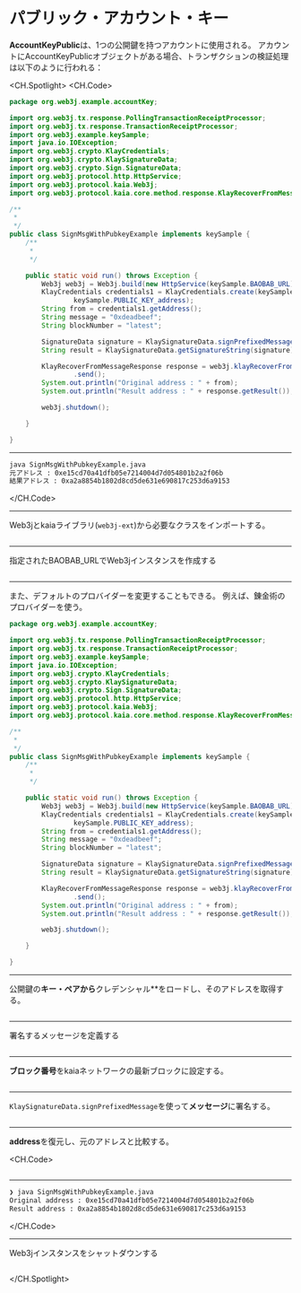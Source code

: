 # パブリック・アカウント・キー

**AccountKeyPublic**は、1つの公開鍵を持つアカウントに使用される。 アカウントにAccountKeyPublicオブジェクトがある場合、トランザクションの検証処理は以下のように行われる：

<CH.Spotlight>
<CH.Code>

```java SignMsgWithPubkeyExample.java
package org.web3j.example.accountKey;

import org.web3j.tx.response.PollingTransactionReceiptProcessor;
import org.web3j.tx.response.TransactionReceiptProcessor;
import org.web3j.example.keySample;
import java.io.IOException;
import org.web3j.crypto.KlayCredentials;
import org.web3j.crypto.KlaySignatureData;
import org.web3j.crypto.Sign.SignatureData;
import org.web3j.protocol.http.HttpService;
import org.web3j.protocol.kaia.Web3j;
import org.web3j.protocol.kaia.core.method.response.KlayRecoverFromMessageResponse;

/**
 *
 */
public class SignMsgWithPubkeyExample implements keySample {
    /**
     *
     */

    public static void run() throws Exception {
        Web3j web3j = Web3j.build(new HttpService(keySample.BAOBAB_URL));
        KlayCredentials credentials1 = KlayCredentials.create(keySample.PUBLIC_KEY_privkey,
                keySample.PUBLIC_KEY_address);
        String from = credentials1.getAddress();
        String message = "0xdeadbeef";
        String blockNumber = "latest";

        SignatureData signature = KlaySignatureData.signPrefixedMessage(message, credentials1);
        String result = KlaySignatureData.getSignatureString(signature);

        KlayRecoverFromMessageResponse response = web3j.klayRecoverFromMessage(from, message, result, blockNumber)
                .send();
        System.out.println("Original address : " + from);
        System.out.println("Result address : " + response.getResult());

        web3j.shutdown();

    }

}
```

---

```zsh output
java SignMsgWithPubkeyExample.java
元アドレス : 0xe15cd70a41dfb05e7214004d7d054801b2a2f06b
結果アドレス : 0xa2a8854b1802d8cd5de631e690817c253d6a9153
```

</CH.Code>

---

Web3jとkaiaライブラリ(`web3j-ext`)から必要なクラスをインポートする。

```java SignMsgWithPubkeyExample.java focus=1:12

```

---

指定されたBAOBAB_URLでWeb3jインスタンスを作成する

```java SignMsgWithPubkeyExample.java focus=23

```

---

また、デフォルトのプロバイダーを変更することもできる。 例えば、錬金術のプロバイダーを使う。

```java SignMsgWithPubkeyExample.java focus=23
package org.web3j.example.accountKey;

import org.web3j.tx.response.PollingTransactionReceiptProcessor;
import org.web3j.tx.response.TransactionReceiptProcessor;
import org.web3j.example.keySample;
import java.io.IOException;
import org.web3j.crypto.KlayCredentials;
import org.web3j.crypto.KlaySignatureData;
import org.web3j.crypto.Sign.SignatureData;
import org.web3j.protocol.http.HttpService;
import org.web3j.protocol.kaia.Web3j;
import org.web3j.protocol.kaia.core.method.response.KlayRecoverFromMessageResponse;

/**
 *
 */
public class SignMsgWithPubkeyExample implements keySample {
    /**
     *
     */

    public static void run() throws Exception {
        Web3j web3j = Web3j.build(new HttpService(keySample.BAOBAB_URL));
        KlayCredentials credentials1 = KlayCredentials.create(keySample.PUBLIC_KEY_privkey,
                keySample.PUBLIC_KEY_address);
        String from = credentials1.getAddress();
        String message = "0xdeadbeef";
        String blockNumber = "latest";

        SignatureData signature = KlaySignatureData.signPrefixedMessage(message, credentials1);
        String result = KlaySignatureData.getSignatureString(signature);

        KlayRecoverFromMessageResponse response = web3j.klayRecoverFromMessage(from, message, result, blockNumber)
                .send();
        System.out.println("Original address : " + from);
        System.out.println("Result address : " + response.getResult());

        web3j.shutdown();

    }

}
```

---

公開鍵の**キー・ペアから**クレデンシャル\*\*をロードし、そのアドレスを取得する。

```java SignMsgWithPubkeyExample.java focus=24:26

```

---

署名するメッセージを定義する

```java SignMsgWithPubkeyExample.java focus=27

```

---

**ブロック番号**をkaiaネットワークの最新ブロックに設定する。

```java SignMsgWithPubkeyExample.java focus=28

```

---

`KlaySignatureData.signPrefixedMessage`を使って**メッセージ**に署名する。

```java SignMsgWithPubkeyExample.java focus=30:31

```

---

**address**を復元し、元のアドレスと比較する。

<CH.Code>
```java SignMsgWithPubkeyExample.java focus=33:36

````


---

```zsh output
❯ java SignMsgWithPubkeyExample.java
Original address : 0xe15cd70a41dfb05e7214004d7d054801b2a2f06b
Result address : 0xa2a8854b1802d8cd5de631e690817c253d6a9153
````

</CH.Code>

---

Web3jインスタンスをシャットダウンする

```java SignMsgWithPubkeyExample.java focus=38

```

</CH.Spotlight>
